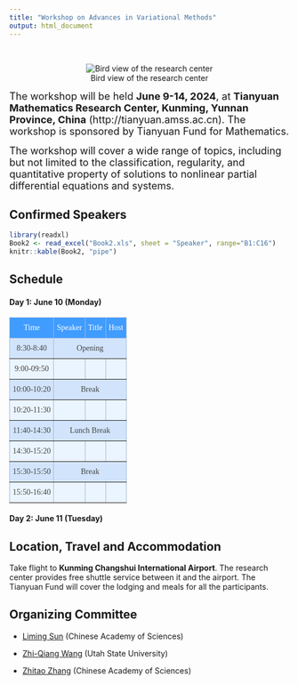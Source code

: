 ```yaml
---
title: "Workshop on Advances in Variational Methods"
output: html_document
---
```


<br>


<center>
![Bird view of the research center](BG.jpg)
</center>

<font size="4">The workshop will be held **June 9-14, 2024**, at **Tianyuan Mathematics Research Center, Kunming, Yunnan Province, China** (http://tianyuan.amss.ac.cn). The workshop is sponsored by Tianyuan Fund for Mathematics.

The workshop will cover a wide range of topics, including but not limited to the classification, regularity, and quantitative property of solutions to nonlinear partial differential equations and systems. </font>

## Confirmed Speakers


```r
library(readxl)
Book2 <- read_excel("Book2.xls", sheet = "Speaker", range="B1:C16")
knitr::kable(Book2, "pipe")
```

## Schedule

#### Day 1: June 10 (Monday)
<style type="text/css">
.tg  {border-collapse:collapse;border-color:#9ABAD9;border-spacing:0;}
.tg td{background-color:#EBF5FF;border-color:#9ABAD9;border-style:solid;border-width:1px;color:#444;
  font-family:Arial, sans-serif;font-size:14px;overflow:hidden;padding:10px 5px;word-break:normal;}
.tg th{background-color:#409cff;border-color:#9ABAD9;border-style:solid;border-width:1px;color:#fff;
  font-family:Arial, sans-serif;font-size:14px;font-weight:normal;overflow:hidden;padding:10px 5px;word-break:normal;}
.tg .tg-0p91{border-color:inherit;font-family:"Times New Roman", Times, serif !important;text-align:center;vertical-align:top}
.tg .tg-xqz9{background-color:#D2E4FC;border-color:inherit;font-family:"Times New Roman", Times, serif !important;text-align:center;
  vertical-align:top}
</style>
<table class="tg">
<thead>
  <tr>
    <th class="tg-0p91">Time</th>
    <th class="tg-0p91">Speaker</th>
    <th class="tg-0p91">Title</th>
    <th class="tg-0p91">Host</th>
  </tr>
</thead>
<tbody>
  <tr>
    <td class="tg-xqz9">8:30-8:40</td>
    <td class="tg-xqz9" colspan="3">Opening</td>
  </tr>
  <tr>
    <td class="tg-0p91">   9:00-09:50</td>
    <td class="tg-0p91"></td>
    <td class="tg-0p91"></td>
    <td class="tg-0p91"></td>
  </tr>
  <tr>
    <td class="tg-xqz9"> 10:00-10:20</td>
    <td class="tg-xqz9" colspan="3">Break</td>
  </tr>
  <tr>
    <td class="tg-0p91">   10:20-11:30   </td>
    <td class="tg-0p91"></td>
    <td class="tg-0p91"></td>
    <td class="tg-0p91"></td>
  </tr>
  <tr>
    <td class="tg-xqz9">   11:40-14:30   </td>
    <td class="tg-xqz9" colspan="3">Lunch Break</td>
  </tr>
  <tr>
    <td class="tg-0p91">   14:30-15:20   </td>
    <td class="tg-0p91"></td>
    <td class="tg-0p91"></td>
    <td class="tg-0p91"></td>
  </tr>
  <tr>
    <td class="tg-xqz9">   15:30-15:50   </td>
    <td class="tg-xqz9" colspan="3">Break</td>
  </tr>
  <tr>
    <td class="tg-0p91">   15:50-16:40   </td>
    <td class="tg-0p91"></td>
    <td class="tg-0p91"></td>
    <td class="tg-0p91"></td>
  </tr>
</tbody>
</table>

#### Day 2: June 11 (Tuesday)


## Location, Travel and Accommodation

Take flight to **Kunming Changshui International Airport**. The research center provides free shuttle service between it and the airport. The Tianyuan Fund will cover the lodging and meals for all the participants.




## Organizing Committee

* [Liming Sun](https://sunliminghome.github.io/) (Chinese Academy of Sciences)

* [Zhi-Qiang Wang](https://www.usu.edu/math/wang/) (Utah State University)
 
* [Zhitao Zhang](http://homepage.amss.ac.cn/research/homePage/eb08df1502d84b57a114ce9ac6e335b6/myHomePage.html) (Chinese Academy of Sciences)